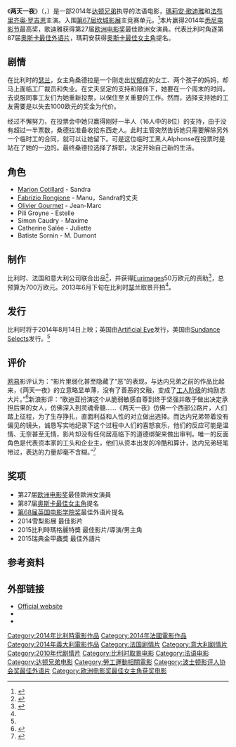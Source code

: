 {{noteTA
|T=zh-cn:两天一夜 (电影); zh-hk:公投飯票; zh-tw:兩天一夜;
|1=zh-cn:两天一夜; zh-hk:公投飯票; zh-tw:兩天一夜;
}}

{{Infobox film
| name = 兩天一夜
| original_name = Deux jours, une nuit
| image = Deux jours, une nuit poster.jpg
| alt = 
| caption = 坎城海报
| director = [[達頓兄弟|達頓兄弟]]
| producer = Luc Dardenne<br />Denis Freyd<br />Jean-Pierre Dardenne
| writer = Luc Dardenne<br />Jean-Pierre Dardenne
| starring = [[瑪莉安·歌迪雅|瑪莉安·歌迪雅]]<br />[[法布里齐奥·罗吉恩|法布里齐奥·罗吉恩]]
| cinematography = Alain Marcoen
| editing = [[Marie-Hélène_Dozo|Marie-Hélène Dozo]]
| studio = Les Films du Fleuve
| distributor = Cinéart
| released = {{Film date|df=y|2014|5|20|[[第67屆坎城影展|Cannes]]|2014|08|14|比利时|2015|05|15|臺灣}}
| runtime = 95 分钟
| country = 比利时<br />法国<br />意大利
| language = 法语
| budget = [[欧元|€]]700万
| gross = 
| tw_name = 兩天一夜
| hk_name = 公投飯票
| cn_name = 两天一夜
}}
《'''两天一夜'''》（{{Lang-fr|'''''Deux Jours, une nuit'''''}}，{{lang-en|'''''Two Days, One Night'''''}}）是一部2014年[[达顿兄弟|达顿兄弟]]执导的法语电影，[[瑪莉安·歌迪雅|瑪莉安·歌迪雅]]和[[法布里齐奥·罗吉恩|法布里齐奥·罗吉恩]]主演。入围[[第67屆坎城影展|第67屆坎城影展]]主竞赛单元。<ref name="Cannes2014">{{cite web |url=http://www.festival-cannes.fr/en/article/60533.html |title=2014 Official Selection |accessdate=17 April 2014 |work=Cannes |archive-date=2016-03-29 |archive-url=https://web.archive.org/web/20160329203309/http://www.festival-cannes.fr/en/article/60533.html |dead-url=no }}</ref>本片赢得2014年[[悉尼电影节|悉尼电影节]]最高奖，歌迪雅获得第27届[[欧洲电影奖|欧洲电影奖]]最佳歐洲女演員。代表比利时角逐第87届[[奥斯卡最佳外语片|奥斯卡最佳外语片]]，瑪莉安获得[[奥斯卡最佳女主角|奥斯卡最佳女主角]]提名。

== 剧情 ==
在比利时的[[瑟兰|瑟兰]]，女主角桑德拉是一个刚走出[[忧郁症|忧郁症]]的女工、两个孩子的妈妈，却马上面临工厂裁员和失业。在丈夫坚定的支持和陪伴下，她要在一个周末的时间，去说服同事工友们为她重新投票，以保住至关重要的工作。然而，选择支持她的工友需要是以失去1000欧元的奖金为代价。

经过不懈努力，在投票会中她只赢得刚好一半人（16人中的8位）的支持，由于没有超过一半票数，桑德拉准备收拾东西走人。此时主管突然告诉她只需要解除另外一个临时工的合同，就可以让她留下。可是这位临时工黑人Alphonse在投票时是站在了她的一边的。最终桑德拉选择了辞职，决定开始自己新的生活。

==角色==
* [[Marion_Cotillard|Marion Cotillard]] - Sandra
* [[Fabrizio_Rongione|Fabrizio Rongione]] - Manu，Sandra的丈夫
* [[Olivier_Gourmet|Olivier Gourmet]] - Jean-Marc
* Pili Groyne - Estelle 
* Simon Caudry - Maxime 
* Catherine Salée - Juliette 
* Batiste Sornin - M. Dumont

==制作==
比利时、法国和意大利公司联合出品<ref name=screenbase>{{Cite web|url=http://screenbase.screendaily.com/films/3724-two-days-one-night-deux-jours-une-nuit|title=Two Days, One Night (Deux Jours, Une Nuit)|work=Screenbase|publisher=[[Screen_International|Screen International]]|accessdate=2014-03-10|archive-date=2019-09-09|archive-url=https://web.archive.org/web/20190909205104/http://screenbase.screendaily.com/films/3724-two-days-one-night-deux-jours-une-nuit|dead-url=no}}</ref>，并获得[[Eurimages|Eurimages]]50万欧元的资助<ref>{{Cite web|last=Rosser|first=Michael|date=2013-06-26|url=http://www.screendaily.com/news/dardennes-begin-two-days-shoot/5057811.article|title=Dardennes begin ''Two Days, One Night'' shoot|work=[[Screen_International|Screen Daily]]|accessdate=2014-03-10|archive-date=2019-12-04|archive-url=https://web.archive.org/web/20191204111118/https://www.screendaily.com/news/dardennes-begin-two-days-shoot/5057811.article|dead-url=no}}</ref>，总预算为700万欧元。2013年6月下旬在比利时[[瑟兰|瑟兰]]取景开拍<ref name=screenbase />。

==发行==
比利时将于2014年8月14日上映；英国由[[Artificial_Eye|Artificial Eye]]发行，美国由[[IFC_Films|Sundance Selects]]发行。<ref name=screenbase />

== 评价 ==
[[网易|网易]]影评认为：“影片里弱化甚至隐藏了“恶”的表现，与达内兄弟之前的作品比起来，《两天一夜》的立意略显单薄，没有了善恶的交融，变成了[[工人阶级|工人阶级]]的纯励志大片。”<ref >{{cite web |url=http://ent.163.com/14/0521/08/9SOO23ON00034TL2.html |language= |title=《两天一夜》：略显单薄的励志片 |publisher=网易娱乐 |date=2014-05-21 |accessdate= |archive-date=2019-09-10 |archive-url=https://web.archive.org/web/20190910095858/http://ent.163.com/14/0521/08/9SOO23ON00034TL2.html |dead-url=no }}</ref>新浪影评：“歌迪亚扮演这个从脆弱敏感自尊到终于坚强并敢于做出决定承担后果的女人，仿佛深入到灵魂骨髓……《两天一夜》仿佛一个西部公路片，人们踏上征程，为了生存挣扎，直面利益和人性的对立做出选择。而达内兄弟带着没有偏见的镜头，诚恳写实地纪录下这个过程中人们的喜怒哀乐，他们的反应可能是温情、无奈甚至无情，影片却没有任何居高临下的道德绑架来做出审判。唯一的反面角色是代表资本家的工头和企业主，他们从资本出发的冷酷和算计，达内兄弟轻笔带过，表达的力量却毫不含糊。”<ref >{{cite web |url=http://ent.sina.com.cn/r/m/2014-05-22/21434146516.shtml |language= |title=评《两天一夜》：达内兄弟的现实关怀 |publisher=新浪娱乐 |date=2014年5月22日 |accessdate= |archive-date=2019-09-12 |archive-url=https://web.archive.org/web/20190912223746/http://ent.sina.com.cn/r/m/2014-05-22/21434146516.shtml |dead-url=no }}</ref>

== 奖项 ==
*第27届[[欧洲电影奖|欧洲电影奖]]最佳歐洲女演員
*第87届[[奥斯卡最佳女主角|奥斯卡最佳女主角]]提名
*[[第68届英国电影学院奖|第68届英国电影学院奖]]最佳外语片提名
*2014雪梨影展 最佳影片
*2015比利時瑪格麗特獎 最佳影片/導演/男主角
*2015瑞典金甲蟲獎 最佳外語片

==参考资料==
{{Reflist}}

==外部链接==
* [http://www.lesfilmsdufleuve.be/fr/projet-en-cours/Deux-jours-une-nuit Official website]{{Wayback|url=http://www.lesfilmsdufleuve.be/fr/projet-en-cours/Deux-jours-une-nuit |date=20150117220713 }} {{Fr icon}}
* {{IMDb title|2737050|兩天一夜}}
* {{Rotten Tomatoes|deux_jours_une_nuit|兩天一夜}}

{{DEFAULTSORT:Two Days One Night}}
[[Category:2014年比利時電影作品|Category:2014年比利時電影作品]]
[[Category:2014年法國電影作品|Category:2014年法國電影作品]]
[[Category:2014年義大利電影作品|Category:2014年義大利電影作品]]
[[Category:法国剧情片|Category:法国剧情片]]
[[Category:意大利剧情片|Category:意大利剧情片]]
[[Category:2010年代剧情片|Category:2010年代剧情片]]
[[Category:比利时取景电影|Category:比利时取景电影]]
[[Category:法语电影|Category:法语电影]]
[[Category:达顿兄弟电影|Category:达顿兄弟电影]]
[[Category:勞工運動相關電影|Category:勞工運動相關電影]]
[[Category:波士顿影评人协会奖最佳外语片|Category:波士顿影评人协会奖最佳外语片]]
[[Category:欧洲电影奖最佳女主角获奖电影|Category:欧洲电影奖最佳女主角获奖电影]]